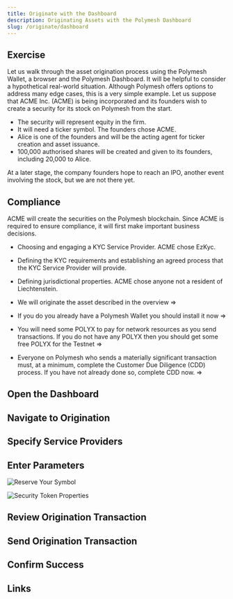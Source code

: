 ```yaml
---
title: Originate with the Dashboard
description: Originating Assets with the Polymesh Dashboard
slug: /originate/dashboard
---
```


## Exercise

Let us walk through the asset origination process using the Polymesh Wallet, a browser and the Polymesh Dashboard. It will be helpful to consider a hypothetical real-world situation. Although Polymesh offers options to address many edge cases, this is a very simple example. Let us suppose that ACME Inc. (ACME) is being incorporated and its founders wish to create a security for its stock on Polymesh from the start.

- The security will represent equity in the firm.
- It will need a ticker symbol. The founders chose ACME.
- Alice is one of the founders and will be the acting agent for ticker creation and asset issuance.
- 100,000 authorised shares will be created and given to its founders, including 20,000 to Alice.

At a later stage, the company founders hope to reach an IPO, another event involving the stock, but we are not there yet.

## Compliance

 ACME will create the securities on the Polymesh blockchain. Since ACME is required to ensure compliance, it will first make important business decisions.

 - Choosing and engaging a KYC Service Provider. ACME chose EzKyc.
 - Defining the KYC requirements and establishing an agreed process that the KYC Service Provider will provide.
 - Defining jurisdictional properties. ACME chose anyone not a resident of Liechtenstein.


- We will originate the asset described in the overview =>
- If you do you already have a Polymesh Wallet you should install it now =>
- You will need some POLYX to pay for network resources as you send transactions. If you do not have any POLYX then you should get some free POLYX for the Testnet =>
- Everyone on Polymesh who sends a materially significant transaction must, at a minimum, complete the Customer Due Diligence (CDD) process. If you have not already done so, complete CDD now. =>

## Open the Dashboard

## Navigate to Origination

## Specify Service Providers

## Enter Parameters

![Reserve Your Symbol](images/reserve_your_symbol.png)

![Security Token Properties](images/security_token_properties.png)

## Review Origination Transaction

## Send Origination Transaction

## Confirm Success

## Links
